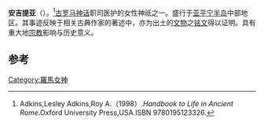 {{Infobox deity|type=roman
| name =安吉提亚
| god_of =医护之神
}}
'''安吉提亚'''（{{lang-en|Angitia}}）。<ref>Adkins,Lesley Adkins,Roy A.（1998）.''Handbook to Life in Ancient Rome''.Oxford University Press,USA.ISBN 9780195123326.</ref>[[古罗马神话|古罗马神话]]职司医护的女性神祇之一。盛行于[[亚平宁半岛|亚平宁半岛]]中部地区。其事迹反映于相关古典作家的著述中，亦为出土的[[文物|文物]]之[[铭文|铭文]]得以证明。具有重大地[[宗教|宗教]]影响与历史意义。

== 参考 ==
{{reflist}}

[[Category:羅馬女神|Category:羅馬女神]]